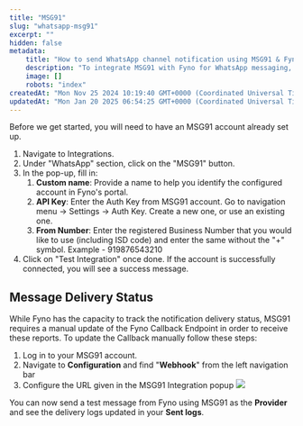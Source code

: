 ```yaml
---
title: "MSG91"
slug: "whatsapp-msg91"
excerpt: ""
hidden: false
metadata:
    title: "How to send WhatsApp channel notification using MSG91 & Fyno | Help Document"
    description: "To integrate MSG91 with Fyno for WhatsApp messaging, set up your MSG91 account, configure the API key and business number in Fyno, and update the Fyno Callback Endpoint in MSG91 to track message delivery status."
    image: []
    robots: "index"
createdAt: "Mon Nov 25 2024 10:19:40 GMT+0000 (Coordinated Universal Time)"
updatedAt: "Mon Jan 20 2025 06:54:25 GMT+0000 (Coordinated Universal Time)"
---
```


Before we get started, you will need to have an MSG91 account already set up.

1. Navigate to Integrations.
2. Under "WhatsApp" section, click on the "MSG91" button.
3. In the pop-up, fill in:
    1. **Custom name**: Provide a name to help you identify the configured account in Fyno's portal.
    2. **API Key**: Enter the Auth Key from MSG91 account. Go to navigation menu -> Settings -> Auth Key. Create a new one, or use an existing one.
    3. **From Number**: Enter the registered Business Number that you would like to use (including ISD code) and enter the same without the "+" symbol. Example - 919876543210
4. Click on "Test Integration" once done. If the account is successfully connected, you will see a success message.

## Message Delivery Status

While Fyno has the capacity to track the notification delivery status, MSG91 requires a manual update of the Fyno Callback Endpoint in order to receive these reports. To update the Callback manually follow these steps:

1. Log in to your MSG91 account.
2. Navigate to **Configuration** and find "**Webhook**" from the left navigation bar
3. Configure the URL given in the MSG91 Integration popup
   ![](/images/whatsapp_msg91_callback.png)

You can now send a test message from Fyno using MSG91 as the **Provider** and see the delivery logs updated in your **Sent logs**.
